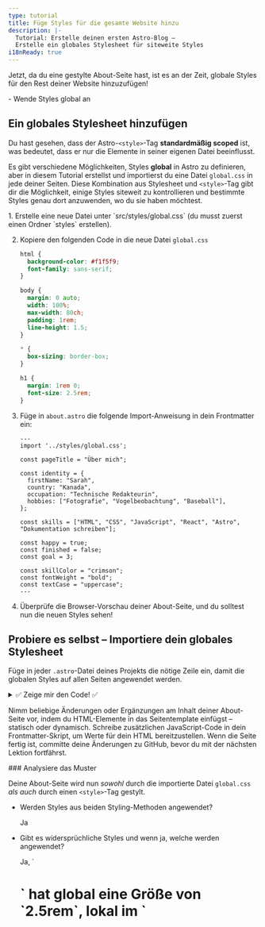 ```yaml
---
type: tutorial
title: Füge Styles für die gesamte Website hinzu
description: |-
  Tutorial: Erstelle deinen ersten Astro-Blog –
  Erstelle ein globales Stylesheet für siteweite Styles
i18nReady: true
---
```



Jetzt, da du eine gestylte About-Seite hast, ist es an der Zeit, globale Styles für den Rest deiner Website hinzuzufügen!

<PreCheck>
  - Wende Styles global an
</PreCheck>

## Ein globales Stylesheet hinzufügen

Du hast gesehen, dass der Astro-`<style>`-Tag **standardmäßig scoped** ist, was bedeutet, dass er nur die Elemente in seiner eigenen Datei beeinflusst.

Es gibt verschiedene Möglichkeiten, Styles **global** in Astro zu definieren, aber in diesem Tutorial erstellst und importierst du eine Datei `global.css` in jede deiner Seiten. Diese Kombination aus Stylesheet und `<style>`-Tag gibt dir die Möglichkeit, einige Styles siteweit zu kontrollieren und bestimmte Styles genau dort anzuwenden, wo du sie haben möchtest.

<Steps>
1. Erstelle eine neue Datei unter `src/styles/global.css` (du musst zuerst einen Ordner `styles` erstellen).

2. Kopiere den folgenden Code in die neue Datei `global.css`

    ```css title="src/styles/global.css"
    html {
      background-color: #f1f5f9;
      font-family: sans-serif;
    }

    body {
      margin: 0 auto;
      width: 100%;
      max-width: 80ch;
      padding: 1rem;
      line-height: 1.5;
    }

    * {
      box-sizing: border-box;
    }

    h1 {
      margin: 1rem 0;
      font-size: 2.5rem;
    }
    ```

3. Füge in `about.astro` die folgende Import-Anweisung in dein Frontmatter ein: 

    ```astro title="src/pages/about.astro" ins={2}
    ---
    import '../styles/global.css';

    const pageTitle = "Über mich";

    const identity = {
      firstName: "Sarah",
      country: "Kanada",
      occupation: "Technische Redakteurin",
      hobbies: ["Fotografie", "Vogelbeobachtung", "Baseball"],
    };

    const skills = ["HTML", "CSS", "JavaScript", "React", "Astro", "Dokumentation schreiben"];

    const happy = true;
    const finished = false;
    const goal = 3;

    const skillColor = "crimson";
    const fontWeight = "bold";
    const textCase = "uppercase";
    ---
    ```

4. Überprüfe die Browser-Vorschau deiner About-Seite, und du solltest nun die neuen Styles sehen!
</Steps>

<Box icon="puzzle-piece">

## Probiere es selbst – Importiere dein globales Stylesheet

Füge in jeder `.astro`-Datei deines Projekts die nötige Zeile ein, damit die globalen Styles auf allen Seiten angewendet werden.

<details>
<summary>✅ Zeige mir den Code! ✅</summary>

Füge die folgende Import-Anweisung in die beiden anderen Seiten-Dateien ein: `src/pages/index.astro` und `src/pages/blog.astro`

```astro title="src/pages/index.astro" ins={2}
---
import '../styles/global.css';
---
```
</details>
</Box>

Nimm beliebige Änderungen oder Ergänzungen am Inhalt deiner About-Seite vor, indem du HTML-Elemente in das Seitentemplate einfügst – statisch oder dynamisch. Schreibe zusätzlichen JavaScript-Code in dein Frontmatter-Skript, um Werte für dein HTML bereitzustellen. Wenn die Seite fertig ist, committe deine Änderungen zu GitHub, bevor du mit der nächsten Lektion fortfährst.

<Box icon="question-mark">
### Analysiere das Muster

Deine About-Seite wird nun *sowohl* durch die importierte Datei `global.css` *als auch* durch einen `<style>`-Tag gestylt.

- Werden Styles aus beiden Styling-Methoden angewendet? 

    <p>
      <Spoiler>Ja</Spoiler>
    </p>

- Gibt es widersprüchliche Styles und wenn ja, welche werden angewendet?

    <p>
      <Spoiler>Ja, `<h1>` hat global eine Größe von `2.5rem`, lokal im `<style>`-Tag jedoch `4rem`. Die lokale `4rem`-Regel wird auf der About-Seite angewendet.</Spoiler>
    </p>

- Beschreibe, wie `global.css` und `<style>` zusammenarbeiten.

    <p>
      <Spoiler>Wenn widersprüchliche Styles sowohl global als auch im lokalen `<style>`-Tag einer Seite definiert sind, überschreiben die lokalen Styles die globalen. (Es können jedoch andere Faktoren eine Rolle spielen, daher immer visuell prüfen, ob die Styles korrekt angewendet werden!)</Spoiler>
    </p>

- Wie würdest du entscheiden, ob du einen Style in einer `global.css`-Datei oder in einem `<style>`-Tag definierst?

    <p>
      <Spoiler>Wenn ein Style siteweit angewendet werden soll, benutzt man `global.css`. Soll der Style nur für den HTML-Inhalt einer einzelnen `.astro`-Datei gelten, verwendet man einen `<style>`-Tag.</Spoiler>
    </p>

</Box>

<Box icon="check-list">
## Checkliste

<Checklist>
- [ ] Ich kann globale CSS-Styles durch das Importieren einer `.css`-Datei hinzufügen.
</Checklist>
</Box>

### Ressourcen

- [Astro Syntax vs JSX – Vergleich](/de/reference/astro-syntax/#unterschiede-zwischen-astro-und-jsx)

- [Astro `<style>`-Tag](/de/guides/styling/#styling-in-astro)

- [CSS-Variablen in Astro](/de/guides/styling/#css-variablen)
